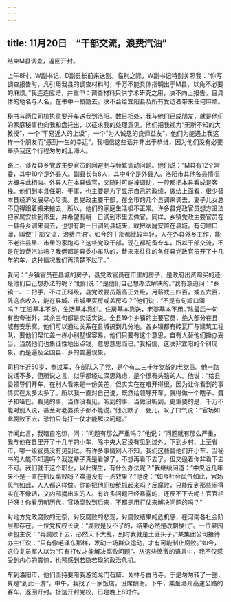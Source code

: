```yaml
---
---
---
```

title: 11月20日　“干部交流，浪费汽油”
---

结束M县调查，返回开封。

上午8时，W副书记、D副县长前来送别。临别之际，W副书记特别关照我：“你写调查报告时，凡引用我县的调查材料时，千万不能具体指明出于M县，以免不必要的麻烦。”我连连应诺，并重申：调查材料只供学术研究之用，决不向上报告。且具体的地名与人名，在书中一概隐去。决不会给宜阳县及所有受访者带来任何麻烦。

秘书与两位司机执意要开车送我到洛阳。数日相处，我与他们已成朋友，就是他们的家庭秘事也向我和盘托出，以征求我的处理意见。他们把我视为“无所不知的大教授”，一个“平易近人的上级”，一个“为人诚恳的良师益友”，他们为能遇上我这样一个朋友而“感到一生的幸运”。我相信这些话并非出于恭维，因为他们没有必要奉承我这个行程匆匆的上海人。

路上，谈及县乡党政主要官员的回避制与频繁调动问题。他们说：“M县有12个常委，其中10个是外县人。副县长有8人，其中4个是外县人。洛阳市其他各县情况大概与此相似。外县人在本县做官，又随时可能被调动，一般都把本县看成是客栈。他们到本县任职、干事，也主要是为了显示自己的政绩，做给上面看，很少替本县经济发展尽心尽责。县党政主要干部，在全市的几个县调来调去，妻子儿女总不见得跟着搬来搬去，所以，他们的家庭生活极不正常。许多县党政官员想方设法把家属安排到市里，并希望有朝一日调到市里去做官。同样，乡镇党政主要官员在一县各乡调来调去，也想有朝一日调到县城来，故把家庭安置在县城。有句顺口溜，叫做‘干部交流，浪费汽油’。如今的干部都比较年轻，人在外县外乡工作，能不老往县里、市里的家跑吗？这些党政干部，现在都配备专车，所以干部交流，不是在浪费汽油吗？我俩都是县委小车队的，替来来往往的各任县党政官员开了十几年的车，这种情况我们再清楚不过了。”

我问：“乡镇官员在县城的房子，县党政官员在市里的房子，是政府出资购买的还是他们自己想办法的呢？”他们说：“是他们自己想办法解决的。”我有意追问：“乡镇一、二把手，不过正科级，县党政要员最高正处级，月薪或三四百，或五六百，凭这点收入，能在县城、市城里买房或盖房吗？”他们说：“不是有句顺口溜吗？‘工资基本不动，生活基本靠供。住房基本靠送，老婆基本不用。’除最后一句有些夸张外，其余三句都是实话实说。全县19个乡镇的主要官员，绝大部分在县城有安乐窝。他们可以通过关系在县城搞到几分地。各乡镇都有砖瓦厂与建筑工程队，要他们帮忙盖一栋小别墅很容易。他们只要有这个意思，自有人替他们操办妥当，当然他们也象征性地出点钱，意思意思而已。”我相信，这决非宜阳的个别现象，而是遍及全国县、乡的普遍现象。

司机年近50岁，参过军，在部队入了党，是个有二三十年党龄的老党员。他一路说话不多，但所说之言，似乎都经过深思熟虑，是个很有头脑的人。他说：“给县委领导们开车，在别人看来是一份美差，但实实在在难开得很。因为让你看到的事情实在太多太多了。所以我一直对自己说，既然给领导开车，就得做一个瞎子、聋子和哑巴。看见的事，当作没看见，听到的事，当做没听到。更重要的是，千万不能对别人说，甚至对老婆孩子都不能说。”他沉默了一会儿，叹了口气说：“官场如此腐败下去，恐怕只有打一仗才能解决问题。”

听闻此言，我暗自吃惊，问：“问题有那么严重吗？”他说：“问题就有那么严重，我与他在县里开了十几年的小车，除中央大官没有见到过外，下到乡村、上至省市，哪一级官员没有见到过。有许多事情别人不知，我们这些替他们开小车、当秘书的人能不知道吗？我这辈子真是看够了，不想再看下去了，但又逼着你非看下去不可。我们就干这个职业，以此谋生，有什么办法呢？”我继续问道：“中央近几年来不是一直在抓反腐败吗？难道没有一点效果？”他说：“如今社会风气如此，官场风气如此，人人都这样做。你能把他们统统抓起来吗？反腐败，只能反到那些闹得实在不像话，又内部捅出来的人。有许多问题已经暴露的，还反不下去呢！官官相护呀！你看历朝历代，官场腐败到后来，不都是用打仗来解决问题的吗？”

对地方党政腐败的无奈，对反腐败的悲观，对腐败结果的危机感，在河南各社会阶层都存在。一位党校校长说：“腐败是反不了的，结果必然是改朝换代”。一位果园承包主说：“再腐败下去，必然天下大乱，到时我就是土匪头子。”某集团公司接待办主任说：“只有像毛泽东那样，发动一场群众运动，才有可能制止腐败。”如今，这位复员军人以为“只有打仗才能解决腐败问题”。从这些愤激的语言中，我不仅感受到内心的震惊，也预感到若隐若现的政治危机。

车到洛阳市，他们坚持要陪我游览龙门石窟、关林与白马寺。于是匆匆转了一圈，算是“到此一游”。中午，我找了一家饭店，设席酬谢。下午，乘坐洛开高速公路的客车，返回开封。抵达开封党校，已是晚上8时许。